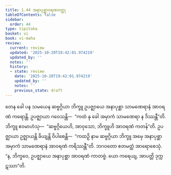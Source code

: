 ```yaml
---
title: 1.44 အနာပုစ္ဆာဝရဏဝတ္ထု
tableOfContents: false
sidebar:
  order: 44
type: tipitaka
basket: vi
book: vi-maha
review:
  current: review
  updated: '2025-10-20T19:42:01.974219'
  updated_by: ''
  notes: ''
  history:
  - state: review
    date: '2025-10-20T19:42:01.974219'
    updated_by: ''
    notes: ''
    previous_state: draft
---
```



<DynamicBreadcrumb />


<ReviewStatus review={frontmatter.review} showDetails={true} />

<HypothesisAnnotation frontmatter={frontmatter} />

<Division number="108" book="vi-maha" e="ch" v="3" p="118">

<Paragraph number="479" book="vi-maha">
တေန ခေါ ပန သမယေန ဆဗ္ဗဂ္ဂိယာ ဘိက္ခူ ဥပဇ္ဈာယေ အနာပုစ္ဆာ သာမဏေရာနံ အာဝရဏံ ကရောန္တိ. ဥပဇ္ဈာယာ ဂဝေသန္တိ—  “ကထံ နု ခေါ အမှာကံ သာမဏေရာ န ဒိဿန္တီ”တိ. ဘိက္ခူ ဧဝမာဟံသု—  “ဆဗ္ဗဂ္ဂိယေဟိ, အာဝုသော, ဘိက္ခူဟိ အာဝရဏံ ကတန်”တိ. ဥပဇ္ဈာယာ ဥဇ္ဈာယန္တိ ခိယျန္တိ ဝိပါစေန္တိ—  “ကထဉှိ နာမ ဆဗ္ဗဂ္ဂိယာ ဘိက္ခူ အမှေ အနာပုစ္ဆာ အမှာကံ သာမဏေရာနံ အာဝရဏံ ကရိဿန္တီ”တိ. ဘဂဝတော ဧတမတ္ထံ အာရောစေသုံ. “န, ဘိက္ခဝေ, ဥပဇ္ဈာယေ အနာပုစ္ဆာ အာဝရဏံ ကာတဗ္ဗံ. ယော ကရေယျ, အာပတ္တိ ဒုက္ကဋဿာ”တိ.
</Paragraph>
</Division>